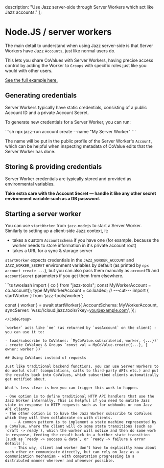   description: "Use Jazz server-side through Server Workers which act like Jazz accounts."
};


# Node.JS / server workers

The main detail to understand when using Jazz server-side is that Server Workers have Jazz `Accounts`, just like normal users do.

This lets you share CoValues with Server Workers, having precise access control by adding the Worker to `Groups` with specific roles just like you would with other users.

[See the full example here.](https://github.com/garden-co/jazz/tree/main/examples/jazz-paper-scissors)

## Generating credentials

Server Workers typically have static credentials, consisting of a public Account ID and a private Account Secret.

To generate new credentials for a Server Worker, you can run:

<CodeGroup>
```sh
npx jazz-run account create --name "My Server Worker"
```
</CodeGroup>

The name will be put in the public profile of the Server Worker's `Account`, which can be helpful when inspecting metadata of CoValue edits that the Server Worker has done.

## Storing & providing credentials

Server Worker credentials are typically stored and provided as environmental variables.

**Take extra care with the Account Secret &mdash; handle it like any other secret environment variable such as a DB password.**

## Starting a server worker

You can use `startWorker` from `jazz-nodejs` to start a Server Worker. Similarly to setting up a client-side Jazz context, it:

- takes a custom `AccountSchema` if you have one (for example, because the worker needs to store information in it's private account root)
- takes a URL for a sync & storage server

`startWorker` expects credentials in the `JAZZ_WORKER_ACCOUNT` and `JAZZ_WORKER_SECRET` environment variables by default (as printed by `npx account create ...`), but you can also pass them manually as `accountID` and `accountSecret` parameters if you get them from elsewhere.

<CodeGroup>
```ts twoslash
import { co } from "jazz-tools";
const MyWorkerAccount = co.account();
type MyWorkerAccount = co.loaded<typeof MyWorkerAccount>;
// ---cut---
import { startWorker } from 'jazz-tools/worker';

const { worker } = await startWorker({
  AccountSchema: MyWorkerAccount,
  syncServer: 'wss://cloud.jazz.tools/?key=you@example.com',
});
```
</CodeGroup>

`worker` acts like `me` (as returned by `useAccount` on the client) - you can use it to:

- load/subscribe to CoValues: `MyCoValue.subscribe(id, worker, {...})`
- create CoValues & Groups `const val = MyCoValue.create({...}, { owner: worker })`

## Using CoValues instead of requests

Just like traditional backend functions, you can use Server Workers to do useful stuff (computations, calls to third-party APIs etc.) and put the results back into CoValues, which subscribed clients automatically get notified about.

What's less clear is how you can trigger this work to happen.

- One option is to define traditional HTTP API handlers that use the Jazz Worker internally. This is helpful if you need to mutate Jazz state in response to HTTP requests such as for webhooks or non-Jazz API clients
- The other option is to have the Jazz Worker subscribe to CoValues which they will then collaborate on with clients.
    - A common pattern is to implement a state machine represented by a CoValue, where the client will do some state transitions (such as `draft -> ready`), which the worker will notice and then do some work in response, feeding the result back in a further state transition (such as `ready -> success & data`, or `ready -> failure & error details`).
    - This way, client and worker don't have to explicitly know about each other or communicate directly, but can rely on Jazz as a communication mechanism - with computation progressing in a distributed manner wherever and whenever possible.
